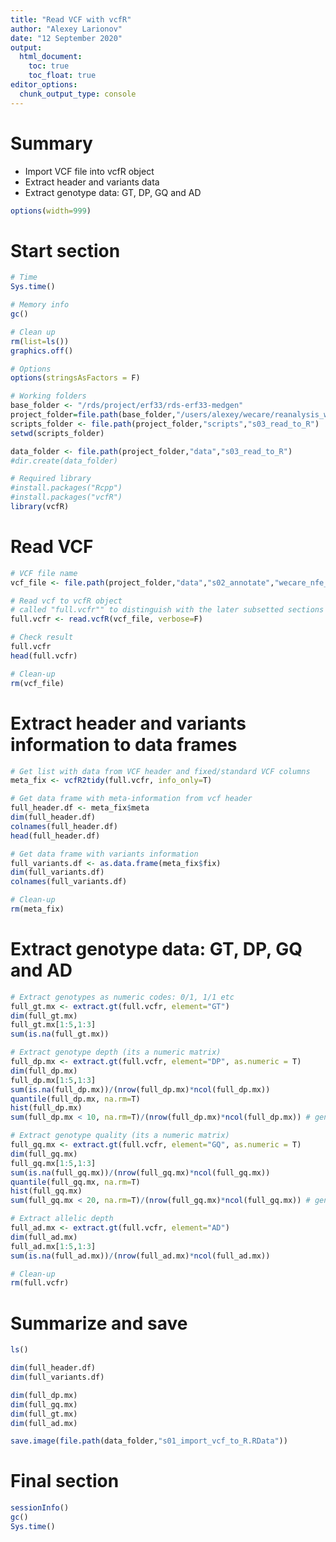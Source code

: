 ```yaml
---
title: "Read VCF with vcfR"
author: "Alexey Larionov"
date: "12 September 2020"
output: 
  html_document:
    toc: true
    toc_float: true
editor_options: 
  chunk_output_type: console
---
```


# Summary

- Import VCF file into vcfR object  
- Extract header and variants data  
- Extract genotype data: GT, DP, GQ and AD  

<style>
pre{
  overflow-x: auto;
}
pre code{
  word-wrap: normal;
  white-space: pre;
}
</style>

```r

options(width=999)

```

# Start section

```r

# Time
Sys.time()

# Memory info
gc()

# Clean up
rm(list=ls())
graphics.off()

# Options
options(stringsAsFactors = F)

# Working folders
base_folder <- "/rds/project/erf33/rds-erf33-medgen"
project_folder=file.path(base_folder,"/users/alexey/wecare/reanalysis_wo_danish_2020")
scripts_folder <- file.path(project_folder,"scripts","s03_read_to_R")
setwd(scripts_folder)

data_folder <- file.path(project_folder,"data","s03_read_to_R")
#dir.create(data_folder)

# Required library
#install.packages("Rcpp")
#install.packages("vcfR")
library(vcfR)

```

# Read VCF

```r

# VCF file name
vcf_file <- file.path(project_folder,"data","s02_annotate","wecare_nfe_nov2016_vqsr_shf_split_clean_tag_ac_id_clinvar_vep_split_rm.vcf.gz")

# Read vcf to vcfR object 
# called "full.vcfr"" to distinguish with the later subsetted sections of vcfr 
full.vcfr <- read.vcfR(vcf_file, verbose=F)

# Check result
full.vcfr
head(full.vcfr)

# Clean-up
rm(vcf_file)

```

# Extract header and variants information to data frames 

```r

# Get list with data from VCF header and fixed/standard VCF columns
meta_fix <- vcfR2tidy(full.vcfr, info_only=T)

# Get data frame with meta-information from vcf header
full_header.df <- meta_fix$meta
dim(full_header.df)
colnames(full_header.df)
head(full_header.df)

# Get data frame with variants information
full_variants.df <- as.data.frame(meta_fix$fix)
dim(full_variants.df)
colnames(full_variants.df) 

# Clean-up
rm(meta_fix)

```

# Extract genotype data: GT, DP, GQ and AD  

```r

# Extract genotypes as numeric codes: 0/1, 1/1 etc 
full_gt.mx <- extract.gt(full.vcfr, element="GT")
dim(full_gt.mx)
full_gt.mx[1:5,1:3]
sum(is.na(full_gt.mx))

# Extract genotype depth (its a numeric matrix)
full_dp.mx <- extract.gt(full.vcfr, element="DP", as.numeric = T)
dim(full_dp.mx)
full_dp.mx[1:5,1:3]
sum(is.na(full_dp.mx))/(nrow(full_dp.mx)*ncol(full_dp.mx))
quantile(full_dp.mx, na.rm=T)
hist(full_dp.mx) 
sum(full_dp.mx < 10, na.rm=T)/(nrow(full_dp.mx)*ncol(full_dp.mx)) # genotypes to be removed

# Extract genotype quality (its a numeric matrix)
full_gq.mx <- extract.gt(full.vcfr, element="GQ", as.numeric = T)
dim(full_gq.mx)
full_gq.mx[1:5,1:3]
sum(is.na(full_gq.mx))/(nrow(full_gq.mx)*ncol(full_gq.mx))
quantile(full_gq.mx, na.rm=T)
hist(full_gq.mx)
sum(full_gq.mx < 20, na.rm=T)/(nrow(full_gq.mx)*ncol(full_gq.mx)) # genotypes to be removed

# Extract allelic depth
full_ad.mx <- extract.gt(full.vcfr, element="AD")
dim(full_ad.mx)
full_ad.mx[1:5,1:3]
sum(is.na(full_ad.mx))/(nrow(full_ad.mx)*ncol(full_ad.mx))

# Clean-up
rm(full.vcfr)

```

# Summarize and save

```r

ls()

dim(full_header.df)
dim(full_variants.df)

dim(full_dp.mx)
dim(full_gq.mx)
dim(full_gt.mx)
dim(full_ad.mx)

save.image(file.path(data_folder,"s01_import_vcf_to_R.RData"))

```

# Final section

```r

sessionInfo()
gc()
Sys.time()

```
